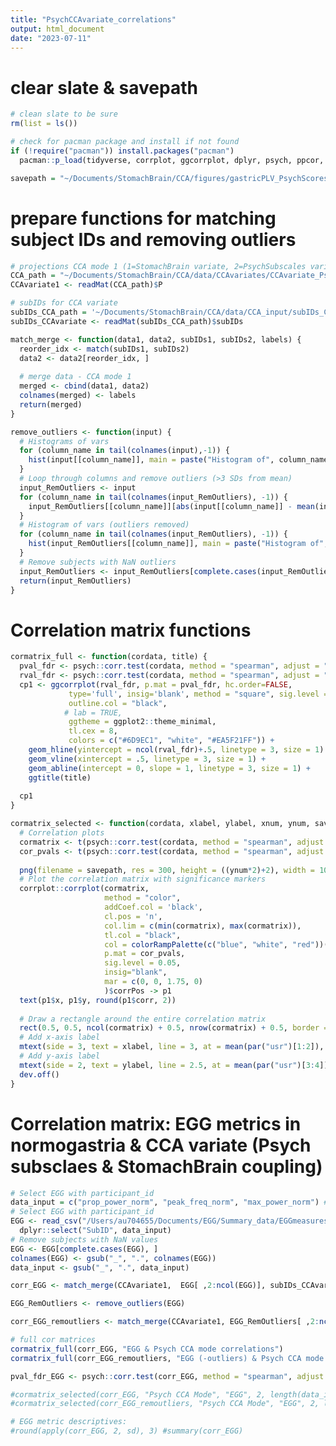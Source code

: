 ```yaml
---
title: "PsychCCAvariate_correlations"
output: html_document
date: "2023-07-11"
---
```


# clear slate & savepath
```r
# clean slate to be sure
rm(list = ls())

# check for pacman package and install if not found
if (!require("pacman")) install.packages("pacman")
  pacman::p_load(tidyverse, corrplot, ggcorrplot, dplyr, psych, ppcor, patchwork, cowplot, ggpubr, R.matlab)

savepath = "~/Documents/StomachBrain/CCA/figures/gastricPLV_PsychScoresSubscales/Variate_correlations/" # 
```

# prepare functions for matching subject IDs and removing outliers
```r

# projections CCA mode 1 (1=StomachBrain variate, 2=PsychSubscales variate)
CCA_path = "~/Documents/StomachBrain/CCA/data/CCAvariates/CCAvariate_Psych/CCAvariate_PsychScoresSubscales_CCA1.mat"
CCAvariate1 <- readMat(CCA_path)$P

# subIDs for CCA variate
subIDs_CCA_path = '~/Documents/StomachBrain/CCA/data/CCA_input/subIDs_CCA_PsychScoresSubscales.mat' 
subIDs_CCAvariate <- readMat(subIDs_CCA_path)$subIDs

match_merge <- function(data1, data2, subIDs1, subIDs2, labels) {
  reorder_idx <- match(subIDs1, subIDs2)
  data2 <- data2[reorder_idx, ]
  
  # merge data - CCA mode 1
  merged <- cbind(data1, data2)
  colnames(merged) <- labels
  return(merged)
}

remove_outliers <- function(input) {
  # Histograms of vars
  for (column_name in tail(colnames(input),-1)) {
    hist(input[[column_name]], main = paste("Histogram of", column_name))
  }
  # Loop through columns and remove outliers (>3 SDs from mean)
  input_RemOutliers <- input
  for (column_name in tail(colnames(input_RemOutliers), -1)) {
    input_RemOutliers[[column_name]][abs(input[[column_name]] - mean(input[[column_name]])) > 3 * sd(input[[column_name]])] <- NaN
  }
  # Histogram of vars (outliers removed)
  for (column_name in tail(colnames(input_RemOutliers), -1)) {
    hist(input_RemOutliers[[column_name]], main = paste("Histogram of", column_name,"outliers removed"))
  }
  # Remove subjects with NaN outliers
  input_RemOutliers <- input_RemOutliers[complete.cases(input_RemOutliers), ]
  return(input_RemOutliers)
}

```


# Correlation matrix functions
```r
cormatrix_full <- function(cordata, title) {
  pval_fdr <- psych::corr.test(cordata, method = "spearman", adjust = "fdr")$p
  rval_fdr <- psych::corr.test(cordata, method = "spearman", adjust = "fdr")$r
  cp1 <- ggcorrplot(rval_fdr, p.mat = pval_fdr, hc.order=FALSE,
             type='full', insig='blank', method = "square", sig.level = 0.05, #circle?
             outline.col = "black",
            # lab = TRUE,
             ggtheme = ggplot2::theme_minimal,
             tl.cex = 8,
             colors = c("#6D9EC1", "white", "#EA5F21FF")) +
    geom_hline(yintercept = ncol(rval_fdr)+.5, linetype = 3, size = 1) +
    geom_vline(xintercept = .5, linetype = 3, size = 1) +
    geom_abline(intercept = 0, slope = 1, linetype = 3, size = 1) +
    ggtitle(title)
  
  cp1 
}

cormatrix_selected <- function(cordata, xlabel, ylabel, xnum, ynum, savepath) {
  # Correlation plots
  cormatrix <- t(psych::corr.test(cordata, method = "spearman", adjust = "fdr")$r[1:xnum, (xnum+1):(xnum+ynum)]) #[(xnum+1):(xnum+ynum), 1:xnum]
  cor_pvals <- t(psych::corr.test(cordata, method = "spearman", adjust = "fdr")$p[1:xnum, (xnum+1):(xnum+ynum)])#[(xnum+1):(xnum+ynum), 1:xnum]
  
  png(filename = savepath, res = 300, height = ((ynum*2)+2), width = 10, units = "cm")
  # Plot the correlation matrix with significance markers
  corrplot::corrplot(cormatrix,
                     method = "color",
                     addCoef.col = 'black',
                     cl.pos = 'n',
                     col.lim = c(min(cormatrix), max(cormatrix)),
                     tl.col = "black",
                     col = colorRampPalette(c("blue", "white", "red"))(100),
                     p.mat = cor_pvals,
                     sig.level = 0.05,
                     insig="blank",
                     mar = c(0, 0, 1.75, 0)
                     )$corrPos -> p1
  text(p1$x, p1$y, round(p1$corr, 2))
  
  # Draw a rectangle around the entire correlation matrix
  rect(0.5, 0.5, ncol(cormatrix) + 0.5, nrow(cormatrix) + 0.5, border = "black", lwd = 2)
  # Add x-axis label
  mtext(side = 3, text = xlabel, line = 3, at = mean(par("usr")[1:2]), adj = 0.1, font = 2)
  # Add y-axis label
  mtext(side = 2, text = ylabel, line = 2.5, at = mean(par("usr")[3:4]), adj = 1, font = 2)
  dev.off()
}

```


# Correlation matrix: EGG metrics in normogastria & CCA variate (Psych subsclaes & StomachBrain coupling)
```r
# Select EGG with participant_id
data_input = c("prop_power_norm", "peak_freq_norm", "max_power_norm") # 
# Select EGG with participant_id
EGG <- read_csv("/Users/au704655/Documents/EGG/Summary_data/EGGmeasures.csv") %>%  # "~/Documents/StomachBrain/CCA/data/EGG_MentalHealth_Intero_MindWand_Lifestyle.csv"
  dplyr::select("SubID", data_input)
# Remove subjects with NaN values
EGG <- EGG[complete.cases(EGG), ]
colnames(EGG) <- gsub("_", ".", colnames(EGG))
data_input <- gsub("_", ".", data_input)

corr_EGG <- match_merge(CCAvariate1,  EGG[ ,2:ncol(EGG)], subIDs_CCAvariate, EGG$SubID, c('BrainStomach.CCA', 'Psych.CCA', data_input))

EGG_RemOutliers <- remove_outliers(EGG)

corr_EGG_remoutliers <- match_merge(CCAvariate1, EGG_RemOutliers[ ,2:ncol(EGG_RemOutliers)], subIDs_CCAvariate, EGG_RemOutliers$SubID, c('BrainStomach.CCA', 'Psych.CCA', data_input))

# full cor matrices
cormatrix_full(corr_EGG, "EGG & Psych CCA mode correlations")
cormatrix_full(corr_EGG_remoutliers, "EGG (-outliers) & Psych CCA mode correlations")

pval_fdr_EGG <- psych::corr.test(corr_EGG, method = "spearman", adjust = "fdr")$p

#cormatrix_selected(corr_EGG, "Psych CCA Mode", "EGG", 2, length(data_input), paste0(savepath, "corplot_Psychvariate_EGG.png"))
#cormatrix_selected(corr_EGG_remoutliers, "Psych CCA Mode", "EGG", 2, length(data_input), paste0(savepath, "corplot_Psychvariate_EGG_remoutliers.png"))

# EGG metric descriptives:
#round(apply(corr_EGG, 2, sd), 3) #summary(corr_EGG)

```